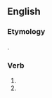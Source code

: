 ==English==

===Etymology===
{{suffix|en|bound|est}}.

===Verb===
{{head|en|verb form|cat2=verb simple past forms|cat3=second-person singular forms}}

# {{en-archaic second-person singular of|bound|lang=en}}
# {{en-archaic second-person singular past of|bind}}